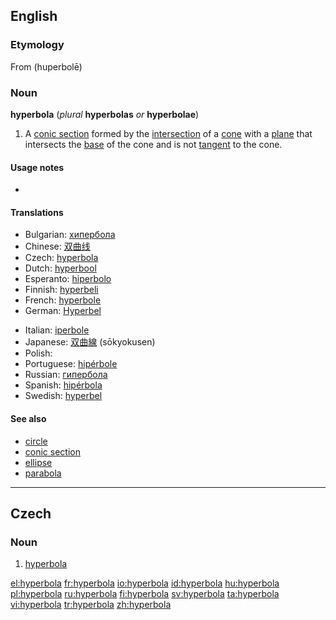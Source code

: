 ==English==

===Etymology===
From {{etyl|grc}} '''{{polytonic|[[ὑπερβολή]]}}''' (huperbolē)

===Noun===
{{wikipedia}}
'''hyperbola''' (''plural'' '''hyperbolas''' ''or'' '''hyperbolae''')

# {{geometry}} A [[conic section]] formed by the [[intersection]] of a [[cone]] with a [[plane]] that intersects the [[base]] of the cone and is not [[tangent]] to the cone.

====Usage notes====
*{{en-usage-h-an}}

====Translations====
{{trans-top|geometric curve}}
* Bulgarian: [[хипербола]] {{f}}
* Chinese: [[双曲线]]
* Czech: [[hyperbola#Czech|hyperbola]] {{f}}
* Dutch: [[hyperbool]] {{m}}
* Esperanto: [[hiperbolo]]
* Finnish: [[hyperbeli]]
* French: [[hyperbole]] {{f}}
* German: [[Hyperbel]] {{f}}
{{trans-mid}}
* Italian: [[iperbole]] {{f}}
* Japanese: [[双曲線]] (sōkyokusen)
* Polish: {{t+|pl|hiperbola|f}}
* Portuguese: [[hipérbole]] {{f}}
* Russian: [[гипербола]]
* Spanish: [[hipérbola]] {{f}}
* Swedish: [[hyperbel]] {{c}}
{{trans-bottom}}

====See also====
* [[circle]]
* [[conic section]]
* [[ellipse]]
* [[parabola]]

----

==Czech==

===Noun===
{{cs-noun|g=f}}

# [[hyperbola#English|hyperbola]] {{geometry|lang=cs}}

[[el:hyperbola]]
[[fr:hyperbola]]
[[io:hyperbola]]
[[id:hyperbola]]
[[hu:hyperbola]]
[[pl:hyperbola]]
[[ru:hyperbola]]
[[fi:hyperbola]]
[[sv:hyperbola]]
[[ta:hyperbola]]
[[vi:hyperbola]]
[[tr:hyperbola]]
[[zh:hyperbola]]